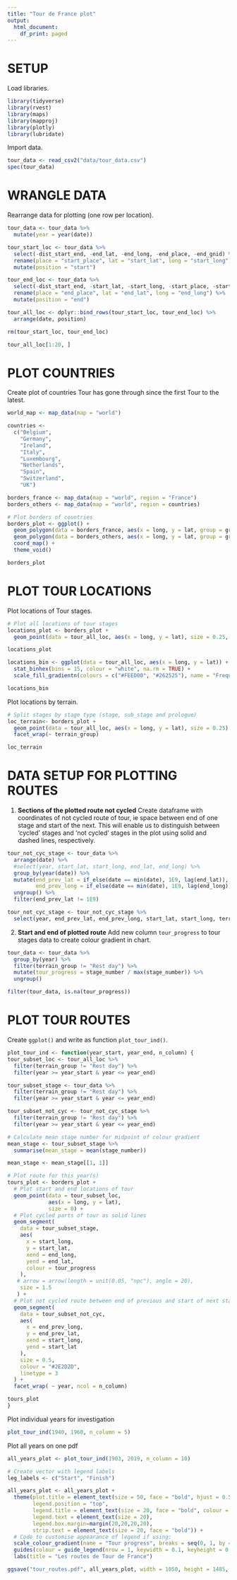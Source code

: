 ```yaml
---
title: "Tour de France plot"
output:
  html_document:
    df_print: paged
---
```


# SETUP
Load libraries.
```r
library(tidyverse)
library(rvest)
library(maps)
library(mapproj)
library(plotly)
library(lubridate)
```

Import data.
```r
tour_data <- read_csv2("data/tour_data.csv")
spec(tour_data)
```

# WRANGLE DATA
Rearrange data for plotting (one row per location).
```r
tour_data <- tour_data %>%
  mutate(year = year(date))

tour_start_loc <- tour_data %>%
  select(-dist_start_end, -end_lat, -end_long, -end_place, -end_gnid) %>%
  rename(place = "start_place", lat = "start_lat", long = "start_long") %>%
  mutate(position = "start")

tour_end_loc <- tour_data %>%
  select(-dist_start_end, -start_lat, -start_long, -start_place, -start_gnid) %>%
  rename(place = "end_place", lat = "end_lat", long = "end_long") %>%
  mutate(position = "end")

tour_all_loc <- dplyr::bind_rows(tour_start_loc, tour_end_loc) %>%
  arrange(date, position)

rm(tour_start_loc, tour_end_loc)

tour_all_loc[1:20, ]
```

# PLOT COUNTRIES
Create plot of countries Tour has gone through since the first Tour to the latest.
```r
world_map <- map_data(map = "world")

countries <-
  c("Belgium",
    "Germany",
    "Ireland",
    "Italy",
    "Luxembourg",
    "Netherlands",
    "Spain",
    "Switzerland",
    "UK")

borders_france <- map_data(map = "world", region = "France")
borders_others <- map_data(map = "world", region = countries)

# Plot borders of countries
borders_plot <- ggplot() +
  geom_polygon(data = borders_france, aes(x = long, y = lat, group = group), fill = "#FEED00", colour = "#FDFEFE") +
  geom_polygon(data = borders_others, aes(x = long, y = lat, group = group), fill = "#F2F3F4", colour = "#FDFEFE") +
  coord_map() +
  theme_void()

borders_plot
```

# PLOT TOUR LOCATIONS
Plot locations of Tour stages.
```r
# Plot all locations of tour stages
locations_plot <- borders_plot +
  geom_point(data = tour_all_loc, aes(x = long, y = lat), size = 0.25, colour = "black")

locations_plot

locations_bin <- ggplot(data = tour_all_loc, aes(x = long, y = lat)) +
  stat_binhex(bins = 15, colour = "white", na.rm = TRUE) +
  scale_fill_gradientn(colours = c("#FEED00", "#262525"), name = "Frequency", na.value = NA)

locations_bin
```

Plot locations by terrain.
```r
# Split stages by stage type (stage, sub_stage and prologue)
loc_terrain<- borders_plot +
  geom_point(data = tour_all_loc, aes(x = long, y = lat), size = 0.25) +
  facet_wrap(~ terrain_group)

loc_terrain
```

# DATA SETUP FOR PLOTTING ROUTES

1) **Sections of the plotted route not cycled**
Create dataframe with coordinates of not cycled route of tour, ie space between end of one stage and start of the next. This will enable us to distinguish between 'cycled' stages and 'not cycled' stages in the plot using solid and dashed lines, respectively.
```r
tour_not_cyc_stage <- tour_data %>%
  arrange(date) %>%
  #select(year, start_lat, start_long, end_lat, end_long) %>%
  group_by(year(date)) %>%
  mutate(end_prev_lat = if_else(date == min(date), 1E9, lag(end_lat)),
         end_prev_long = if_else(date == min(date), 1E9, lag(end_long))) %>%
  ungroup() %>%
  filter(end_prev_lat != 1E9) 

tour_not_cyc_stage <- tour_not_cyc_stage %>%
  select(year, end_prev_lat, end_prev_long, start_lat, start_long, terrain_group)
```

2) **Start and end of plotted route**
Add new column `tour_progress` to tour stages data to create colour gradient in chart.
```r
tour_data <- tour_data %>%
  group_by(year) %>%
  filter(terrain_group != "Rest day") %>%
  mutate(tour_progress = stage_number / max(stage_number)) %>%
  ungroup()

filter(tour_data, is.na(tour_progress))
```

# PLOT TOUR ROUTES

Create `ggplot()` and write as function `plot_tour_ind()`.
```r
plot_tour_ind <- function(year_start, year_end, n_column) {
tour_subset_loc <- tour_all_loc %>%
  filter(terrain_group != "Rest day") %>%
  filter(year >= year_start & year <= year_end)

tour_subset_stage <- tour_data %>%
  filter(terrain_group != "Rest day") %>%
  filter(year >= year_start & year <= year_end)

tour_subset_not_cyc <- tour_not_cyc_stage %>%
  filter(terrain_group != "Rest day") %>%
  filter(year >= year_start & year <= year_end)

# Calculate mean stage number for midpoint of colour gradient
mean_stage <- tour_subset_stage %>%
  summarise(mean_stage = mean(stage_number))

mean_stage <- mean_stage[[1, 1]]

# Plot route for this year(s)
tours_plot <- borders_plot +
  # Plot start and end locations of tour
  geom_point(data = tour_subset_loc,
             aes(x = long, y = lat),
             size = 0) +
  # Plot cycled parts of tour as solid lines
  geom_segment(
    data = tour_subset_stage,
    aes(
      x = start_long,
      y = start_lat,
      xend = end_long,
      yend = end_lat,
      colour = tour_progress
    ),
   # arrow = arrow(length = unit(0.05, "npc"), angle = 20),
    size = 1.5
   ) +
  # Plot not cycled route between end of previous and start of next stage as dashed line
  geom_segment(
    data = tour_subset_not_cyc,
    aes(
      x = end_prev_long,
      y = end_prev_lat,
      xend = start_long,
      yend = start_lat
    ),
    size = 0.5,
    colour = "#2E2D2D",
    linetype = 3
  ) + 
  facet_wrap( ~ year, ncol = n_column)  

tours_plot
}
```

Plot individual years for investigation
```r
plot_tour_ind(1940, 1960, n_column = 5)
```


Plot all years on one pdf
```r
all_years_plot <- plot_tour_ind(1903, 2019, n_column = 10)

# Create vector with legend labels
leg_labels <- c("Start", "Finish")

all_years_plot <- all_years_plot +
  theme(plot.title = element_text(size = 50, face = "bold", hjust = 0.5, margin = margin(t = 10, b = 40, unit = "pt")),
        legend.position = "top",
        legend.title = element_text(size = 20, face = "bold", colour = "black"),
        legend.text = element_text(size = 20),
        legend.box.margin=margin(20,20,20,20),
        strip.text = element_text(size = 20, face = "bold")) +
  # Code to customise appearance of legend if using:
  scale_colour_gradient(name = "Tour progress", breaks = seq(0, 1, by = 1), limits = c(0, 1), labels = leg_labels, low = "green", high = "#01061d") +
  guides(colour = guide_legend(nrow = 1, keywidth = 0.1, keyheight = 0.4, default.unit = "inch")) +
  labs(title = "Les routes de Tour de France")

ggsave("tour_routes.pdf", all_years_plot, width = 1050, height = 1485, units = "mm", limitsize = FALSE)
```


